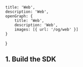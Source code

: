     title: 'Web',
    description: 'Web',
    openGraph: {
        title: 'Web',
        description: 'Web',
        images: [{ url: '/og/web' }]
    }
}


## 1. Build the SDK
